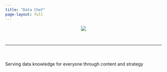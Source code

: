 ```yaml
---
title: "Data Chef"
page-layout: full
---
```


<center>![](index-banner-filter.jpg)</center>

<br>

<hr>

<br>

<p style="color:#1a1a1aff;text-align:center;font-size:1.5em">

Serving data knowledge for everyone through content and strategy

</p>
